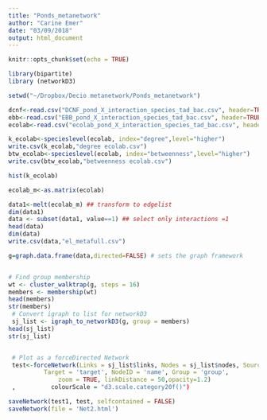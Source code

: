 ```yaml
---
title: "Ponds_metanetwork"
author: "Carine Emer"
date: "03/09/2018"
output: html_document
---
```


```r
knitr::opts_chunk$set(echo = TRUE)
```

```r
library(bipartite)
library (networkD3)

```

```r
setwd("~/Dropbox/Decio metanetwork/Ponds_metanetwork")

dcnf<-read.csv("DCNF_pond_X_interaction_species_tad_bac.csv", header=TRUE, row.names = 1)
ebb<-read.csv("EBB_pond_X_interaction_species_tad_bac.csv", header=TRUE, row.names = 1)
ecolab<-read.csv("ecolab_pond_X_interaction_species_tad_bac.csv", header=TRUE, row.names = 1)

```


```r
k_ecolab<-specieslevel(ecolab, index="degree",level="higher")
write.csv(k_ecolab,"degree ecolab.csv")
btw_ecolab<-specieslevel(ecolab, index="betweenness",level="higher")
write.csv(btw_ecolab,"betweenness ecolab.csv")
```

```r

hist(k_ecolab)

```



```r
ecolab_m<-as.matrix(ecolab)

data1<-melt(ecolab_m) ## transform to edgelist
dim(data1)
data <- subset(data1, value==1) ## select only interactions =1
head(data)
dim(data)
write.csv(data,"el_metafull.csv")

g=graph.data.frame(data,directed=FALSE) # sets the graph framework


# Find group membership
wt <- cluster_walktrap(g, steps = 16)
members <- membership(wt)
head(members)
str(members)
 # Convert igraph to list for networkD3
 sj_list <- igraph_to_networkD3(g, group = members)
head(sj_list)
str(sj_list)


 # Plot as a forceDirected Network
 test<-forceNetwork(Links = sj_list$links, Nodes = sj_list$nodes, Source = 'source',
          Target = 'target', NodeID = 'name', Group = 'group',
              zoom = TRUE, linkDistance = 50,opacity=1.2)
 ,          colourScale = "d3.scale.category20f()")

saveNetwork(test1, test, selfcontained = FALSE)
saveNetwork(file = 'Net2.html')

```

